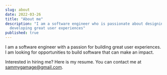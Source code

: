 ```yaml
---
slug: about
date: 2022-03-26
title: "About me"
description: "I am a software engineer who is passionate about designing and
  developing great user experiences"
published: true
---
```



I am a software engineer with a passion for building great user experiences. I am looking for opportunities to build software that can make an impact.

Interested in hiring me? Here is my resume. You can contact me at sammygamage@gmail.com.

<PDFViewer src="/assets/SamuelGamage-ResumeV2.pdf" />
